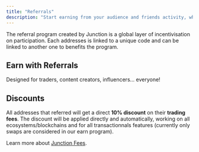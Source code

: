 ```yaml
---
title: "Referrals"
description: "Start earning from your audience and friends activity, while giving them free discount."
---
```


The referral program created by Junction is a global layer of incentivisation on participation. Each addresses is linked to a unique code and can be linked to another one to benefits the program.

## Earn with Referrals

Designed for traders, content creators, influencers... everyone\!

## Discounts

All addresses that referred will get a direct **10% discount** on their **trading fees**. The discount will be applied directly and automatically, working on all ecosystems/blockchains and for all transactionnals features (currently only swaps are considered in our earn program).

Learn more about [Junction Fees](junction-exchange/platform-fee).
